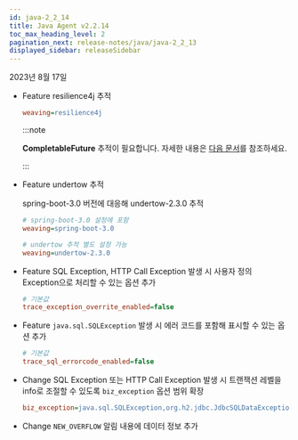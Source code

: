```yaml
---
id: java-2_2_14
title: Java Agent v2.2.14
toc_max_heading_level: 2
pagination_next: release-notes/java/java-2_2_13
displayed_sidebar: releaseSidebar
---
```


2023년 8월 17일

- <Status>Feature</Status> resilience4j 추적

  ```ini title='whatap.conf'
  weaving=resilience4j
  ```

  :::note

  **CompletableFuture** 추적이 필요합니다. 자세한 내용은 [다음 문서](../../java/async-tracking)를 참조하세요.

  :::

- <Status>Feature</Status> undertow 추적

  spring-boot-3.0 버전에 대응해 undertow-2.3.0 추적

  ```ini title='whatap.conf'
  # spring-boot-3.0 설정에 포함
  weaving=spring-boot-3.0
  
  # undertow 추적 별도 설정 가능
  weaving=undertow-2.3.0
  ```

- <Status>Feature</Status> SQL Exception, HTTP Call Exception 발생 시 사용자 정의 Exception으로 처리할 수 있는 옵션 추가

  ```ini title='whatap.conf'
  # 기본값
  trace_exception_overrite_enabled=false
  ```

- <Status>Feature</Status> <code>java.sql.SQLException</code> 발생 시 에러 코드를 포함해 표시할 수 있는 옵션 추가

  ```ini title='whatap.conf'
  # 기본값
  trace_sql_errorcode_enabled=false
  ```

- <Status>Change</Status> SQL Exception 또는 HTTP Call Exception 발생 시 트랜잭션 레벨을 info로 조절할 수 있도록 <code>biz_exception</code> 옵션 범위 확장

    ```ini title='whatap.conf'
    biz_exception=java.sql.SQLException,org.h2.jdbc.JdbcSQLDataException
    ```

- <Status>Change</Status> <code>NEW_OVERFLOW</code> 알림 내용에 데이터 정보 추가